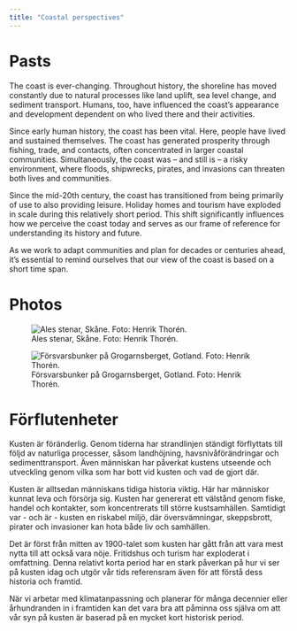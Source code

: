 ```yaml
---
title: "Coastal perspectives"
---
```


# Pasts

The coast is ever-changing. Throughout history, the shoreline has moved constantly due to natural processes like land uplift, sea level change, and sediment transport. Humans, too, have influenced the coast’s appearance and development dependent on who lived there and their activities.

Since early human history, the coast has been vital. Here, people have lived and sustained themselves. The coast has generated prosperity through fishing, trade, and contacts, often concentrated in larger coastal communities. Simultaneously, the coast was – and still is – a risky environment, where floods, shipwrecks, pirates, and invasions can threaten both lives and communities.

Since the mid-20th century, the coast has transitioned from being primarily of use to also providing leisure. Holiday homes and tourism have exploded in scale during this relatively short period. This shift significantly influences how we perceive the coast today and serves as our frame of reference for understanding its history and future.

As we work to adapt communities and plan for decades or centuries ahead, it’s essential to remind ourselves that our view of the coast is based on a short time span.

# Photos

![Ales stenar, Skåne. Foto: Henrik Thorén.](../img/forflut_vepa.jpg)

![Försvarsbunker på Grogarnsberget, Gotland. Foto: Henrik Thorén.](../img/forflut_liten.jpg)

# Förflutenheter

Kusten är föränderlig. Genom tiderna har strandlinjen ständigt förflyttats till följd av naturliga processer, såsom landhöjning, havsnivåförändringar och sedimenttransport. Även människan har påverkat kustens utseende och utveckling genom vilka som har bott vid kusten och vad de gjort där.

Kusten är alltsedan människans tidiga historia viktig. Här har människor kunnat leva och försörja sig. Kusten har genererat ett välstånd genom fiske, handel och kontakter, som koncentrerats till större kustsamhällen. Samtidigt var - och är - kusten en riskabel miljö, där översvämningar, skeppsbrott, pirater och invasioner kan hota både liv och samhällen.

Det är först från mitten av 1900-talet som kusten har gått från att vara mest nytta till att också vara nöje. Fritidshus och turism har exploderat i omfattning. Denna relativt korta period har en stark påverkan på hur vi ser på kusten idag och utgör vår tids referensram även för att förstå dess historia och framtid.

När vi arbetar med klimatanpassning och planerar för många decennier eller århundranden in i framtiden kan det vara bra att påminna oss själva om att vår syn på kusten är baserad på en mycket kort historisk period.
